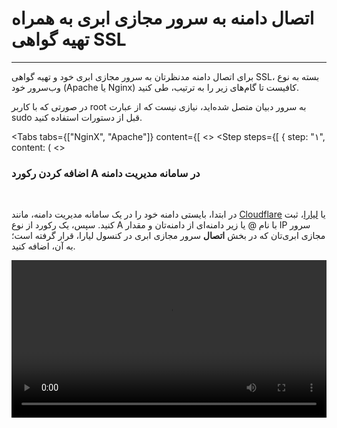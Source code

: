 

<Layout>
<Head>
<title>مستندات اتصال به دامنه با گواهی SSL در سرور مجازی ابری Debian - لیارا</title>
<meta property="og:title" content="مستندات خدمات رایانش ابری لیارا" />
<meta property="og:description" content="مستندات مربوط به نحوه اتصال به دامنه به همراه تهیه گواهی SSL در سرور مجازی دبیان Debian در لیارا"  />
<meta property="og:image" content="https://media.liara.ir/logos/liara-poster.jpg" />
</Head>

# اتصال دامنه به سرور مجازی ابری به همراه تهیه گواهی SSL
<hr className="mb-2" />

برای اتصال دامنه مدنظرتان به سرور مجازی ابری خود و تهیه گواهی SSL، بسته به نوع وب‌سرور خود (Apache یا Nginx) کافیست تا گام‌های زیر را به ترتیب، طی کنید. 

<div className="h-4" />
<Alert variant="error">
<p>
    در صورتی که با کاربر <Important>root</Important> به سرور دبیان متصل شده‌اید، نیازی نیست که از عبارت <Important>sudo</Important> قبل از دستورات استفاده کنید.
</p>
</Alert>
<div className="h-4" />

<Tabs 
  tabs={["NginX", "Apache"]} 
  content={[
  <>
    <Step  steps={[
        {
            step: "۱",
            content: (
                <>
                    <h3>اضافه کردن رکورد <Important>A</Important> در سامانه مدیریت دامنه</h3>   
                    <p>
                        در ابتدا، بایستی دامنه خود را در یک سامانه مدیریت دامنه، مانند <a href="https://liara.ir/products/dns" className="text-[#2196f3]">Cloudflare</a> یا <a href="" className="text-[#2196f3]">لیارا</a>، ثبت کنید. سپس، 
                        یک رکورد از نوع <Important>A</Important> با نام <Important>@</Important> یا زیر دامنه‌ای از دامنه‌تان و مقدار IP سرور مجازی ابری‌تان که در بخش <b>اتصال</b> سرور مجازی ابری در کنسول لیارا، قرار گرفته است؛ به آن، اضافه کنید.
                    </p>
                    <div className="h-4" />
                    <video
                    src="https://media.liara.ir/vps/add-cloud-server-ip-as-a-record-on-liara-dns-management-system.mp4"
                    controls="controls"
                    className="block w-full"
                    width="100%"
                    />
                </>
            )
        },
        {
            step: "۲",
            content: (
                <>
                    <h3>نصب وب‌سرور NginX</h3>   
                    <p>
                        پس از <a href="/iaas/Debian/how-tos/connect-to-server-using-ssh" className="text-[#2196f3]">اتصال به سرور مجازی ابری خود با استفاده از SSH</a>، کافیست تا با اجرای دستور زیر، NginX را بر روی سرور خود، نصب کنید:
                    </p>
                    <div className="h-2" />
                    <div dir='ltr'>
                        <Highlight className="bash">
                            {`sudo apt update && sudo apt install -y nginx`}
                        </Highlight>
                    </div>
                    <div className="h-2" />                         
                </>
            )
        },
        {
            step: "۳",
            content: (
                <>
                    <h3>پیکربندی یک Virtual Host جدید</h3>   
                    <p>
                        با اجرای دستور زیر، یک فایل پیکربندی جدید ایجاد کنید (به جای <Important>example.com</Important>، نام دامنه خود را وارد کنید):
                    </p>
                    <div className="h-2" />
                    <div dir='ltr'>
                        <Highlight className="bash">
                            {`sudo nano /etc/nginx/sites-available/example.com`}
                        </Highlight>
                    </div>
                    <div className="h-2" />   
                    <p>
                        در ادامه، قطعه کد زیر را به فایل فوق، اضافه کنید (به جای <Important>example.com</Important>، نام دامنه خود را وارد کنید):
                    </p>
                    <div className="h-2" />
                    <div dir='ltr'>
                        <Highlight className="config">
                            {`server {
    listen 80;
    server_name example.com ;

    root /var/www/example.com;
    index index.html index.htm index.php;

    location / {
        try_files $uri $uri/ =404;
    }
}
`}
                        </Highlight>
                    </div>
                    <div className="h-2" />  
                    <p>
                        سپس، برای ذخیره فایل و خروج از nano، دکمه‌های ترکیبی <Important>CTRL + X</Important> را فشرده و سپس <Important>Y</Important> را انتخاب کنید و در نهایت <Important>Enter</Important> را بزنید. 
                        در ادامه، یک دایرکتوری وب، ایجاد کنید (به جای <Important>example.com</Important>، نام دامنه خود را وارد کنید):
                    </p>
                    <div className="h-2" />
                    <div dir='ltr'>
                        <Highlight className="bash">
                            {`sudo mkdir -p /var/www/example.com`}
                        </Highlight>
                    </div>
                    <div className="h-2" />   
                    <p>
                        و یک فایل تست، به آن، اضافه کنید (به جای <Important>example.com</Important>، نام دامنه خود را وارد کنید):
                    </p>
                    <div className="h-2" />
                    <div dir='ltr'>
                        <Highlight className="bash">
                            {`echo '<h1>It works on Nginx!</h1>' | sudo tee /var/www/example.com/index.html`}
                        </Highlight>
                    </div>
                    <div className="h-2" />   
                    <p>
                        در ادامه، دسترسی‌های لازم را به فایل ایجاد شده، اعطا کنید (به جای <Important>example.com</Important>، نام دامنه خود را وارد کنید):
                    </p>
                    <div className="h-2" />
                    <div dir='ltr'>
                        <Highlight className="bash">
                            {`sudo chown -R www-data:www-data /var/www/example.com`}
                        </Highlight>
                    </div>
                    <div className="h-2" />
                    <p>
                        پیکربندی ایجاد شده را، فعال کنید (به جای <Important>example.com</Important>، نام دامنه خود را وارد کنید):
                    </p>
                    <div className="h-2" />
                    <div dir='ltr'>
                        <Highlight className="bash">
                            {`sudo ln -s /etc/nginx/sites-available/example.com /etc/nginx/sites-enabled/`}
                        </Highlight>
                    </div>
                    <div className="h-2" />  
                    <p>
                        در نهایت، Nginx را، ری‌استارت کنید:
                    </p>
                    <div className="h-2" />
                    <div dir='ltr'>
                        <Highlight className="bash">
                            {`sudo systemctl restart nginx`}
                        </Highlight>
                    </div>
                    <div className="h-2" />   
                </>
            )
        },
        {
            step: "۴",
            content: (
                <>
                    <h3>نصب گواهی SSL (با Let's Encrypt)</h3>   
                    <p>
                        با اجرای دستور زیر، پکیج <Important>Certbot</Important> را نصب کنید:
                    </p>
                    <div className="h-2" />
                    <div dir='ltr'>
                        <Highlight className="bash">
                            {`sudo apt install -y certbot python3-certbot-nginx`}
                        </Highlight>
                    </div>
                    <div className="h-2" />
                    <p>
                        در ادامه، دستور زیر را اجرا کنید تا Certbot یک گواهی SSL تهیه کند و <Important>HTTP</Important> را به <Important>HTTPS</Important>، ری‌دایرکت کند (به جای <Important>example.com</Important>، نام دامنه خود را وارد کنید):   
                    </p>
                    
                    <div className="h-2" />
                    <div dir='ltr'>
                        <Highlight className="bash">
                            {`sudo certbot --nginx -d example.com`}
                        </Highlight>
                    </div>
                    <div className="h-2" />
                </>
            )
        },
        {
            step: "۵",
            content: (
                <>
                    <h3>تنظیم تمدید خودکار SSL</h3>   
                    <p>
                        با اجرای دستور زیر، تمدید خودکار گواهی SSL را برای دامنه خود، تنظیم کنید: 
                    </p>
                    <div className="h-2" />
                    <div dir='ltr'>
                        <Highlight className="bash">
                            {`sudo certbot renew --dry-run`}
                        </Highlight>
                    </div>
                    <div className="h-2" />      
                </>
            )
        },
        {
            step: "۶",
            content: (
                <>
                    <h3>بررسی پیکربندی</h3>   
                    <p>
                        تمامی کارها، انجام شده است و اکنون، کافیست تا وب‌سرور خود را، ری‌استارت کنید:
                    </p>
                    <div className="h-2" />
                    <div dir='ltr'>
                        <Highlight className="bash">
                            {`sudo systemctl restart nginx`}
                        </Highlight>
                    </div>
                    <div className="h-2" />  
                    <p>
                        اکنون، می‌توانید در مرورگر، دامنه‌تان را وارد کنید تا به صفحه تستی که ساختید، هدایت شوید (به جای <Important>example.com</Important>، نام دامنه خود را وارد کنید):
                    </p>   
                                        <div className="h-2" />
                    <div dir='ltr'>
                        <Highlight className="js">
                            {`https://example.com`}
                        </Highlight>
                    </div>
                    <div className="h-2" />  
                    <p>
                        در صورتی که صفحه سایت، با موفقیت، برایتان بالا آمد؛ بدین معناست که تمامی کارها 
                        را به درستی انجام داده‌اید و دامنه شما به سرور مجازی ابری‌تان، متصل شده است.
                    </p>
                </>
            )
        },
    ]}
    />

    </>,

  <>

    <Step  steps={[
        {
            step: "۱",
            content: (
                <>
                    <h3>اضافه کردن رکورد <Important>A</Important> در سامانه مدیریت دامنه</h3>   
                    <p>
                        در ابتدا، بایستی دامنه خود را در یک سامانه مدیریت دامنه، مانند <a href="https://liara.ir/products/dns" className="text-[#2196f3]">Cloudflare</a> یا <a href="" className="text-[#2196f3]">لیارا</a>، ثبت کنید. سپس، 
                        یک رکورد از نوع <Important>A</Important> با نام <Important>@</Important> یا زیر دامنه‌ای از دامنه‌تان و مقدار IP سرور مجازی ابری‌تان که در بخش <b>اتصال</b> سرور مجازی ابری در کنسول لیارا، قرار گرفته است؛ به آن، اضافه کنید.
                    </p>
                    <div className="h-4" />
                    <video
                    src="https://media.liara.ir/vps/add-cloud-server-ip-as-a-record-on-liara-dns-management-system.mp4"
                    controls="controls"
                    className="block w-full"
                    width="100%"
                    />
                </>
            )
        },
        {
            step: "۲",
            content: (
                <>
                    <h3>نصب وب‌سرور Apache</h3>   
                    <p>
                        پس از <a href="/iaas/Debian/how-tos/connect-to-server-using-ssh" className="text-[#2196f3]">اتصال به سرور مجازی ابری خود با استفاده از SSH</a>، کافیست تا با اجرای دستور زیر، Apache را بر روی سرور خود، نصب کنید:
                    </p>
                    <div className="h-2" />
                    <div dir='ltr'>
                        <Highlight className="bash">
                            {`sudo apt update && sudo apt install -y apache2`}
                        </Highlight>
                    </div>
                    <div className="h-2" />                         
                </>
            )
        },
        {
            step: "۳",
            content: (
                <>
                    <h3>پیکربندی یک Virtual Host جدید</h3>   
                    <p>
                        با اجرای دستور زیر، یک فایل پیکربندی جدید ایجاد کنید (به جای <Important>example.com</Important>، نام دامنه خود را وارد کنید):
                    </p>
                    <div className="h-2" />
                    <div dir='ltr'>
                        <Highlight className="bash">
                            {`sudo nano /etc/apache2/sites-available/example.com.conf`}
                        </Highlight>
                    </div>
                    <div className="h-2" />   
                    <p>
                        در ادامه، قطعه کد زیر را به فایل فوق، اضافه کنید (به جای <Important>example.com</Important>، نام دامنه خود را وارد کنید):
                    </p>
                    <div className="h-2" />
                    <div dir='ltr'>
                        <Highlight className="config">
                            {`<VirtualHost *:80>
    ServerName example.com

    DocumentRoot /var/www/example.com

    <Directory /var/www/example.com>
        AllowOverride All
        Require all granted
    </Directory>

    ErrorLog \${APACHE_LOG_DIR}/error.log
    CustomLog \${APACHE_LOG_DIR}/access.log combined
</VirtualHost>`}
                        </Highlight>
                    </div>
                    <div className="h-2" />  
                    <p>
                        سپس، برای ذخیره فایل و خروج از nano، دکمه‌های ترکیبی <Important>CTRL + X</Important> را فشرده و سپس <Important>Y</Important> را انتخاب کنید و در نهایت <Important>Enter</Important> را بزنید. 
                        در ادامه، یک دایرکتوری وب، ایجاد کنید (به جای <Important>example.com</Important>، نام دامنه خود را وارد کنید):
                    </p>
                    <div className="h-2" />
                    <div dir='ltr'>
                        <Highlight className="bash">
                            {`sudo mkdir -p /var/www/example.com`}
                        </Highlight>
                    </div>
                    <div className="h-2" />   
                    <p>
                        و یک فایل تست، به آن، اضافه کنید (به جای <Important>example.com</Important>، نام دامنه خود را وارد کنید):
                    </p>
                    <div className="h-2" />
                    <div dir='ltr'>
                        <Highlight className="bash">
                            {`echo '<h1>It works on Apache!</h1>' | sudo tee /var/www/example.com/index.html`}
                        </Highlight>
                    </div>
                    <div className="h-2" />   
                    <p>
                        در ادامه، دسترسی‌های لازم را به فایل ایجاد شده، اعطا کنید (به جای <Important>example.com</Important>، نام دامنه خود را وارد کنید):
                    </p>
                    <div className="h-2" />
                    <div dir='ltr'>
                        <Highlight className="bash">
                            {`sudo chown -R www-data:www-data /var/www/example.com`}
                        </Highlight>
                    </div>
                    <div className="h-2" />
                    <p>
                        پیکربندی ایجاد شده را، فعال کنید (به جای <Important>example.com</Important>، نام دامنه خود را وارد کنید):
                    </p>
                    <div className="h-2" />
                    <div dir='ltr'>
                        <Highlight className="bash">
                            {`sudo a2ensite example.com.conf`}
                        </Highlight>
                    </div>
                    <div className="h-2" />  
                    <p>
                        در نهایت، Apache را، ری‌استارت کنید:
                    </p>
                    <div className="h-2" />
                    <div dir='ltr'>
                        <Highlight className="bash">
                            {`sudo systemctl restart apache2`}
                        </Highlight>
                    </div>
                    <div className="h-2" />   
                </>
            )
        },
        {
            step: "۴",
            content: (
                <>
                    <h3>نصب گواهی SSL (با Let's Encrypt)</h3>   
                    <p>
                        با اجرای دستور زیر، پکیج <Important>Certbot</Important> را نصب کنید:
                    </p>
                    <div className="h-2" />
                    <div dir='ltr'>
                        <Highlight className="bash">
                            {`sudo apt install -y certbot python3-certbot-apache`}
                        </Highlight>
                    </div>
                    <div className="h-2" />
                    <p>
                        در ادامه، دستور زیر را اجرا کنید تا Certbot یک گواهی SSL تهیه کند و <Important>HTTP</Important> را به <Important>HTTPS</Important>، ری‌دایرکت کند (به جای <Important>example.com</Important>، نام دامنه خود را وارد کنید):   
                    </p>
                    
                    <div className="h-2" />
                    <div dir='ltr'>
                        <Highlight className="bash">
                            {`sudo certbot --apache -d example.com`}
                        </Highlight>
                    </div>
                    <div className="h-2" />
                </>
            )
        },
        {
            step: "۵",
            content: (
                <>
                    <h3>تنظیم تمدید خودکار SSL</h3>   
                    <p>
                        با اجرای دستور زیر، تمدید خودکار گواهی SSL را برای دامنه خود، تنظیم کنید: 
                    </p>
                    <div className="h-2" />
                    <div dir='ltr'>
                        <Highlight className="bash">
                            {`sudo certbot renew --dry-run`}
                        </Highlight>
                    </div>
                    <div className="h-2" />      
                </>
            )
        },
        {
            step: "۶",
            content: (
                <>
                    <h3>بررسی پیکربندی</h3>   
                    <p>
                        تمامی کارها، انجام شده است و اکنون، کافیست تا وب‌سرور خود را، ری‌استارت کنید:
                    </p>
                    <div className="h-2" />
                    <div dir='ltr'>
                        <Highlight className="bash">
                            {`sudo systemctl restart apache2`}
                        </Highlight>
                    </div>
                    <div className="h-2" />  
                    <p>
                        اکنون، می‌توانید در مرورگر، دامنه‌تان را وارد کنید تا به صفحه تستی که ساختید، هدایت شوید (به جای <Important>example.com</Important>، نام دامنه خود را وارد کنید):
                    </p>   
                    <div className="h-2" />
                    <div dir='ltr'>
                        <Highlight className="js">
                            {`https://example.com`}
                        </Highlight>
                    </div>
                    <div className="h-2" />  
                    <p>
                        در صورتی که صفحه سایت، با موفقیت، برایتان بالا آمد؛ بدین معناست که تمامی کارها 
                        را به درستی انجام داده‌اید و دامنه شما به سرور مجازی ابری‌تان، متصل شده است.
                    </p>
                </>
            )
        },
    ]}
    />
    </>,
  ]}
/>


</Layout>